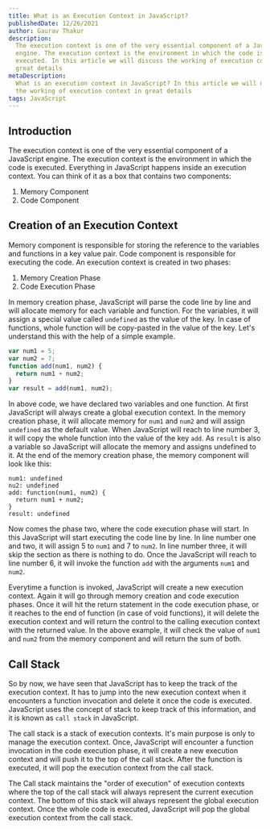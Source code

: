 ```yaml
---
title: What is an Execution Context in JavaScript?
publishedDate: 12/26/2021
author: Gaurav Thakur
description:
  The execution context is one of the very essential component of a JavaScript
  engine. The execution context is the environment in which the code is
  executed. In this article we will discuss the working of execution context in
  great details
metaDescription:
  What is an execution context in JavaScript? In this article we will discuss
  the working of execution context in great details
tags: JavaScript
---
```


## Introduction

The execution context is one of the very essential component of a JavaScript
engine. The execution context is the environment in which the code is executed.
Everything in JavaScript happens inside an execution context. You can think of
it as a box that contains two components:

1. Memory Component
2. Code Component

## Creation of an Execution Context

Memory component is responsible for storing the reference to the variables and
functions in a key value pair. Code component is responsible for executing the
code. An execution context is created in two phases:

1. Memory Creation Phase
2. Code Execution Phase

In memory creation phase, JavaScript will parse the code line by line and will
allocate memory for each variable and function. For the variables, it will
assign a special value called `undefined` as the value of the key. In case of
functions, whole function will be copy-pasted in the value of the key. Let's
understand this with the help of a simple example.

```javascript
var num1 = 5;
var num2 = 7;
function add(num1, num2) {
  return num1 + num2;
}
var result = add(num1, num2);
```

In above code, we have declared two variables and one function. At first
JavaScript will always create a global execution context. In the memory creation
phase, it will allocate memory for `num1` and `num2` and will assign `undefined`
as the default value. When JavaScript will reach to line number 3, it will copy
the whole function into the value of the key `add`. As `result` is also a
variable so JavaScript will allocate the memory and assigns undefined to it. At
the end of the memory creation phase, the memory component will look like this:

```placeholder
num1: undefined
nu2: undefined
add: function(num1, num2) {
  return num1 + num2;
}
result: undefined
```

Now comes the phase two, where the code execution phase will start. In this
JavaScript will start executing the code line by line. In line number one and
two, it will assign 5 to `num1` and 7 to `num2`. In line number three, it will
skip the section as there is nothing to do. Once the JavaScript will reach to
line number 6, it will invoke the function `add` with the arguments `num1` and
`num2`.

Everytime a function is invoked, JavaScript will create a new execution context.
Again it will go through memory creation and code execution phases. Once it will
hit the return statement in the code execution phase, or it reaches to the end
of function (in case of void functions), it will delete the execution context
and will return the control to the calling execution context with the returned
value. In the above example, it will check the value of `num1` and `num2` from
the memory component and will return the sum of both.

## Call Stack

So by now, we have seen that JavaScript has to keep the track of the execution
context. It has to jump into the new execution context when it encounters a
function invocation and delete it once the code is executed. JavaScript uses the
concept of stack to keep track of this information, and it is known as
`call stack` in JavaScript.

The call stack is a stack of execution contexts. It's main purpose is only to
manage the execution context. Once, JavaScript will encounter a function
invocation in the code execution phase, it will create a new execution context
and will push it to the top of the call stack. After the function is executed,
it will pop the execution context from the call stack.

The Call stack maintains the "order of execution" of execution contexts where
the top of the call stack will always represent the current execution context.
The bottom of this stack will always represent the global execution context.
Once the whole code is executed, JavaScript will pop the global execution
context from the call stack.
